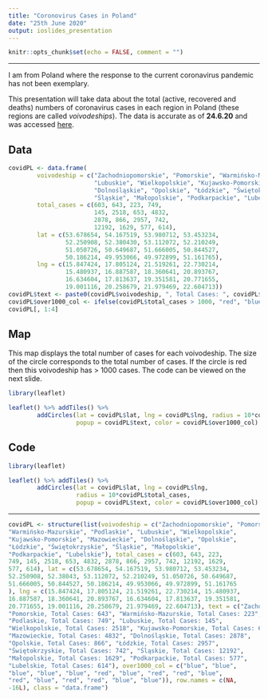 ```yaml
---
title: "Coronovirus Cases in Poland"
date: "25th June 2020"
output: ioslides_presentation
---
```


```r
knitr::opts_chunk$set(echo = FALSE, comment = "")
```

***
I am from Poland where the response to the current coronavirus pandemic has not been exemplary.

This presentation will take data about the total (active, recovered and deaths) numbers of coronavirus cases in each region in Poland (these regions are called *voivodeships*). The data is accurate as of **24.6.20** and was accessed [here](https://www.arcgis.com/apps/opsdashboard/index.html#/deaceebc69a3412c8b7699e3e025e213).

## Data

```r
covidPL <- data.frame(
        voivodeship = c("Zachodniopomorskie", "Pomorskie", "Warmińsko-Mazurskie", "Podlaskie",
                        "Lubuskie", "Wielkopolskie", "Kujawsko-Pomorskie", "Mazowieckie",
                        "Dolnośląskie", "Opolskie", "Łódzkie", "Świętokrzyskie",
                        "Śląskie", "Małopolskie", "Podkarpackie", "Lubelskie"),
        total_cases = c(603, 643, 223, 749,
                        145, 2518, 653, 4832,
                        2878, 866, 2957, 742,
                        12192, 1629, 577, 614),
        lat = c(53.678654, 54.167519, 53.980712, 53.453234,
                52.250908, 52.380430, 53.112072, 52.210249,
                51.050726, 50.649687, 51.666005, 50.844527,
                50.186214, 49.953066, 49.972899, 51.161765),
        lng = c(15.847424, 17.805124, 21.519261, 22.730214,
                15.480937, 16.887587, 18.360641, 20.893767,
                16.634604, 17.813637, 19.351581, 20.771655,
                19.001116, 20.258679, 21.979469, 22.604713))
covidPL$text <- paste0(covidPL$voivodeship, ", Total Cases: ", covidPL$total_cases)
covidPL$over1000_col <- ifelse(covidPL$total_cases > 1000, "red", "blue")
covidPL[, 1:4]
```

## Map

This map displays the total number of cases for each voivodeship. The size of the circle corresponds to the total number of cases. If the circle is red then this voivodeship has > 1000 cases. The code can be viewed on the next slide.

```r
library(leaflet)

leaflet() %>% addTiles() %>%
        addCircles(lat = covidPL$lat, lng = covidPL$lng, radius = 10*covidPL$total_cases,
                   popup = covidPL$text, color = covidPL$over1000_col)
```

## Code

```r
library(leaflet)

leaflet() %>% addTiles() %>%
        addCircles(lat = covidPL$lat, lng = covidPL$lng,
                   radius = 10*covidPL$total_cases,
                   popup = covidPL$text, color = covidPL$over1000_col)
```

***

```r
covidPL <- structure(list(voivodeship = c("Zachodniopomorskie", "Pomorskie", 
"Warmińsko-Mazurskie", "Podlaskie", "Lubuskie", "Wielkopolskie", 
"Kujawsko-Pomorskie", "Mazowieckie", "Dolnośląskie", "Opolskie", 
"Łódzkie", "Świętokrzyskie", "Śląskie", "Małopolskie", 
"Podkarpackie", "Lubelskie"), total_cases = c(603, 643, 223, 
749, 145, 2518, 653, 4832, 2878, 866, 2957, 742, 12192, 1629, 
577, 614), lat = c(53.678654, 54.167519, 53.980712, 53.453234, 
52.250908, 52.38043, 53.112072, 52.210249, 51.050726, 50.649687, 
51.666005, 50.844527, 50.186214, 49.953066, 49.972899, 51.161765
), lng = c(15.847424, 17.805124, 21.519261, 22.730214, 15.480937, 
16.887587, 18.360641, 20.893767, 16.634604, 17.813637, 19.351581, 
20.771655, 19.001116, 20.258679, 21.979469, 22.604713), text = c("Zachodniopomorskie, Total Cases: 603", 
"Pomorskie, Total Cases: 643", "Warmińsko-Mazurskie, Total Cases: 223", 
"Podlaskie, Total Cases: 749", "Lubuskie, Total Cases: 145", 
"Wielkopolskie, Total Cases: 2518", "Kujawsko-Pomorskie, Total Cases: 653", 
"Mazowieckie, Total Cases: 4832", "Dolnośląskie, Total Cases: 2878", 
"Opolskie, Total Cases: 866", "Łódzkie, Total Cases: 2957", 
"Świętokrzyskie, Total Cases: 742", "Śląskie, Total Cases: 12192", 
"Małopolskie, Total Cases: 1629", "Podkarpackie, Total Cases: 577", 
"Lubelskie, Total Cases: 614"), over1000_col = c("blue", "blue", 
"blue", "blue", "blue", "red", "blue", "red", "red", "blue", 
"red", "blue", "red", "red", "blue", "blue")), row.names = c(NA, 
-16L), class = "data.frame")
```
